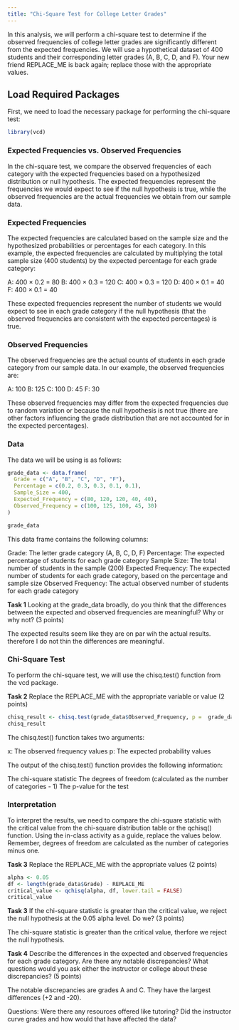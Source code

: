 ```yaml
---
title: "Chi-Square Test for College Letter Grades"
---
```


In this analysis, we will perform a chi-square test to determine if the observed frequencies of college letter grades are significantly different from the expected frequencies. We will use a hypothetical dataset of 400 students and their corresponding letter grades (A, B, C, D, and F). Your new friend REPLACE_ME is back again; replace those with the appropriate values.

## Load Required Packages

First, we need to load the necessary package for performing the chi-square test:

```r
library(vcd)
```

### Expected Frequencies vs. Observed Frequencies
In the chi-square test, we compare the observed frequencies of each category with the expected frequencies based on a hypothesized distribution or null hypothesis. The expected frequencies represent the frequencies we would expect to see if the null hypothesis is true, while the observed frequencies are the actual frequencies we obtain from our sample data.

### Expected Frequencies

The expected frequencies are calculated based on the sample size and the hypothesized probabilities or percentages for each category. In this example, the expected frequencies are calculated by multiplying the total sample size (400 students) by the expected percentage for each grade category:

A: 400 × 0.2 = 80
B: 400 × 0.3 = 120
C: 400 × 0.3 = 120
D: 400 × 0.1 = 40
F: 400 × 0.1 = 40

These expected frequencies represent the number of students we would expect to see in each grade category if the null hypothesis (that the observed frequencies are consistent with the expected percentages) is true.

### Observed Frequencies

The observed frequencies are the actual counts of students in each grade category from our sample data. In our example, the observed frequencies are:

A: 100
B: 125
C: 100
D: 45
F: 30

These observed frequencies may differ from the expected frequencies due to random variation or because the null hypothesis is not true (there are other factors influencing the grade distribution that are not accounted for in the expected percentages).

### Data

The data we will be using is as follows:

```r
grade_data <- data.frame(
  Grade = c("A", "B", "C", "D", "F"),
  Percentage = c(0.2, 0.3, 0.3, 0.1, 0.1),
  Sample_Size = 400,
  Expected_Frequency = c(80, 120, 120, 40, 40),
  Observed_Frequency = c(100, 125, 100, 45, 30)
)

grade_data
```

This data frame contains the following columns:

Grade: The letter grade category (A, B, C, D, F)
Percentage: The expected percentage of students for each grade category
Sample Size: The total number of students in the sample (200)
Expected Frequency: The expected number of students for each grade category, based on the percentage and sample size
Observed Frequency: The actual observed number of students for each grade category

**Task 1** Looking at the grade_data broadly, do you think that the differences between the expected and observed frequencies are meaningful? Why or why not? (3 points)

The expected results seem like they are on par wih the actual results. therefore I do not thin the differences are meaningful.


### Chi-Square Test
To perform the chi-square test, we will use the chisq.test() function from the vcd package. 

**Task 2** Replace the REPLACE_ME with the appropriate variable or value (2 points)

```r
chisq_result <- chisq.test(grade_data$Observed_Frequency, p =  grade_data$Percentage)
chisq_result
```

The chisq.test() function takes two arguments:

x: The observed frequency values 
p: The expected probability values

The output of the chisq.test() function provides the following information:

The chi-square statistic
The degrees of freedom (calculated as the number of categories - 1)
The p-value for the test

### Interpretation

To interpret the results, we need to compare the chi-square statistic with the critical value from the chi-square distribution table or the qchisq() function. Using the in-class activity as a guide, replace the values below. Remember, degrees of freedom are calculated as the number of categories minus one. 

**Task 3** Replace the REPLACE_ME with the appropriate values (2 points)

```r
alpha <- 0.05
df <- length(grade_data$Grade) - REPLACE_ME
critical_value <- qchisq(alpha, df, lower.tail = FALSE)
critical_value
```


**Task 3** If the chi-square statistic is greater than the critical value, we reject the null hypothesis at the 0.05 alpha level. Do we? (3 points)

The chi-square statistic is greater than the critical value, therfore we reject the null hypothesis.


**Task 4** Describe the differences in the expected and observed frequencies for each grade category. Are there any notable discrepancies? What questions would you ask either the instructor or college about these discrepancies? (5 points)

The notable discrepancies are grades A and C. They have the largest differences (+2 and -20).

Questions:
Were there any resources offered like tutoring?
Did the instructor curve grades and how would that have affected the data?
